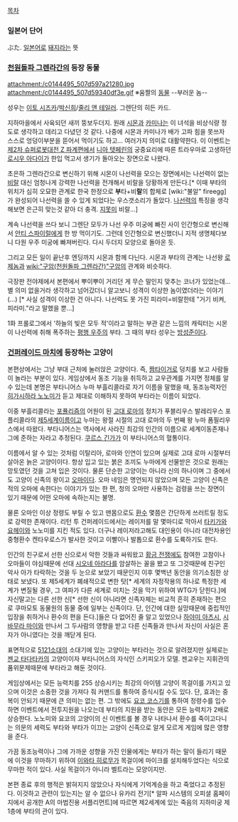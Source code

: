 [[목차]]
=== 일본어 단어 ===
ぶた. [[일본어]]로 [[돼지]]라는 뜻

=== [[천원돌파 그렌라간]]의 등장 동물 ===
attachment:/c0144495_507d597a21280.jpg
attachment:/c0144495_507d59340df3e.gif
※움짤의 [[동물]] --부러운 놈--

성우는 [[이토 시즈카]]/[[박신희]]/[[줄리 앤 테일러]]. 그렌단의 히든 카드.

지하마을에서 사육되던 새끼 뚱보두더지. 원래 [[시몬]]과 [[카미나]]는 이 녀석을 비상식량 정도로 생각하고 데리고 다녔던 것 같다. 나중에 시몬과 카미나가 배가 고파 힘을 못쓰자 스스로 엉덩이부분을 뜯어서 먹이기도 하고... 여러가지 의미로 대활약한다. 이 이벤트는 [[제2차 슈퍼로봇대전 Z 파계편]]에서 [[니아 텟페린]]의 궁중요리에 따른 트라우마로 고생하던 [[로시우 아다이]]가 한입 먹고서 생기가 돌아오는 장면으로 나왔다.

초은하 그렌라간으로 변신하기 위해 시몬이 나선력을 모으는 장면에서는 나선력이 없는 [[비랄]] 대신 엄청나게 강력한 나선력을 전개해서 비랄을 당황하게 만든다.[* 이때 부타의 위치가 심히 오묘한 관계로 한국 한정으로 '''부'''타+비'''랄'''의 합체로 [wiki:"불알" fireegg]가 완성되어 나선력을 쓸 수 있게 되었다는 우스갯소리가 돌았다. [[나선력]]의 특징을 생각해보면 은근히 맞는것 같아 더 충격. [[지못미]] 비랄...] 

계속 나선력을 쓰다 보니 그렌단 모두가 나선 우주 미궁에 빠진 사이 인간형으로 변신해서 [[안티 스파이럴]]에게 한 방 먹이기도. 그런데 인간형으로 변신했더니 지적 생명체다보니 다원 우주 미궁에 빠져버린다. 다시 두더지 모양으로 돌아온 듯.

그리고 모든 일이 끝난후 엔딩까지 시몬과 함께 다닌다. 시몬과 부타의 관계는 나선왕 [[로제놈]]과 [[wiki:"구암(천원돌파 그렌라간)"구암]]의 관계와 비슷하다.

극장판 전야제에서 본편에서 뿌이뿌이 거리던 게 무슨 말인지 맞추는 코너가 있었는데… 별 의미 없을거라 생각하고 넘어갔더니 알고보니 성격이 이상한 놈이였더라는 이야기(…) [* 사실 성격이 이상한 건 아니다. 나선력도 못 가진 피라미=비랄한테 "거기 비켜, 피라미."라고 말했을 뿐...]

1화 프롤로그에서 '하늘의 빛은 모두 적'이라고 말하는 부관 같은 느낌의 캐릭터는 시몬이 나선력에 취해 폭주하는 [[평행 우주]]의 부타. 그 때의 부타 성우는 [[방성준]]이다.

=== [[건퍼레이드 마치]]에 등장하는 고양이 ===
본편상에서는 그냥 부대 근처에 눌러앉은 고양이다. 즉, [[짬타이거]]로 덩치를 보고 사람들이 놀라는 부분이 있다. 게임상에서 동조 기능을 취득하고 교우관계를 가지면 정체를 알 수 있는데 본명은 부타니어스 누마 부흘리콜라로 자기 이름을 말했을 때, 동조능력자인 [[히가시하라 노노미]]가 듣고 제대로 이해하지 못하여 부타라는 이름이 되었다.

이중 부흘리콜라는 [[포퓰리즘]]의 어원이 된 [[고대 로마]]의 정치가 푸블리우스 발레리우스 포플리콜라의 [[제5세계]]이름이고 누마는 왕절 시절의 고대 로마의 두 번째 왕 누마 폼필리우스에서 따왔다. 부타니어스는 역사에서 사라진 최강의 인간의 이름으로 세계이동존재나 그에 준하는 자라고 추정된다. [[쿠르스 긴가]]가 이 부타니어스의 혈통이다.

이름에서 알 수 있는 것처럼 이탈리아, 로마와 인연이 있으며 실제로 고대 로마 시절부터 살아온 늙은 고양이이다. 항상 입고 있는 붉은 조끼도 누마에게 선물받은 것으로 원래는 망토였던 것을 고쳐 입은 것이다. 물론 단순한 고양이는 아니라 신의 하나이며 그 중에서도 고양이 신족의 왕이고 [[오마]]이다. 오마 네임은 명언되지 않았으며 모든 고양이 신족은 적의 오마에 속한다는 이야기가 있는 한 편, 청의 오마만 사용하는 검령을 쓰는 장면이 있기 때문에 어떤 오마에 속하는지는 불명.

물론 오마인 이상 정령도 부릴 수 있고 맨몸으로도 [[환수]] 몇쯤은 간단하게 쓰러트릴 정도로 강력한 존재이다. 리턴 투 건퍼레이드에서는 레이저를 말 몇마디로 막아서 [[타키가와 요헤이]]와 노노미를 지킨 적도 있다. 더구나 레이저라고해도 대인용이 아니라 대전차용인 중형환수 켄타우로스가 발사한 것이고 이빨이나 발톱으로 환수를 도륙하기도 한다.

인간의 친구로서 선한 신으로서 악한 것들과 싸워왔고 [[황금 전쟁]]에도 참여한 고참이나 오마들이 야심때문에 선대 [[시오네 아라다]]를 암살하는 꼴을 봤고 또 그것때문에 친구인 악사 아가 타락하는 것을 두 눈으로 보았기 때문인지 이후 몇백년 동안을 의기소침한 상태로 보냈다. 또 제5세계가 폐쇄적으로 변한 탓[* 세계의 자정작용의 하나로 특정한 세계가 변질될 경우, 그 여파가 다른 세계로 미치는 것을 막기 위하여 WTG가 닫힌다.]에 자신말고는 다른 선한 신[* 선한 신이 아니라면 신족자체는 비교적 흔히 존재하는 편으로 쿠마모토 동물원의 동물 중에 일부는 신족이다. 단, 인간에 대한 실망때문에 중립적인 입장을 취하거나 환수의 편을 든다.]들은 다 없어진 줄 알고 있었으나 [[하야미 아츠시]], [[시바무라 마이]]와 만나서 그 두사람의 영향을 받고 다른 신족들과 만나서 자신이 사실은 혼자가 아니였다는 것을 깨닫게 된다. 

표면적으로 [[5121소대]]의 소대기에 있는 고양이는 부타라는 것으로 알려졌지만 실제로는 [[젠교 타다타카]]의 고양이이자 부타니어스의 자식인 스키피오가 모델. 젠교우는 지휘관의 품위문제때문에 부타라고 해둔 것이다.

게임상에서는 모든 능력치를 255 상승시키는 최강의 아이템 고양이 목걸이를 가지고 있으며 이것은 소중한 것을 가져다 줘 커맨드를 통하여 증식시킬 수도 있다. 단, 효과는 중복이 안되기 때문에 큰 의미는 없는 편. 그 밖에도 [[요코 코스기]]를 통하여 정령수를 입수하면 이벤트에서 전투지원을 나오는데 부타의 지원을 받는 동안은 모든 능력치가 2배로 상승한다. 노노미와 요코의 고양이의 신 이벤트를 볼 경우 나타나서 환수를 죽이고다니는 의문의 세력도 부타와 부타가 이끄는 고양이 신족으로 알게 모르게 게임에 많은 영향을 준다.

가끔 동조능력이나 그에 가까운 성향을 가진 인물에게는 부타가 하는 말이 들리기 때문에 이것을 무마하기 위하여 [[이와타 히로무]]가 목걸이에 마이크를 설치해두었다는 식으로 무마한 적이 있다. 사실 목걸이가 아니라 벨트라는 모양이지만.

본편 종료 후의 행적은 밝혀지지 않았으나 자식에게 기억계승을 하고 죽었다고 추정된다. 이것하고 관련이 있는지는 알 수 없으나 유카리 전기[* 알파 시스템의 오피셜 홈페이지에서 공개한 A의 마법진용 서플리먼트]에 따르면 제2세계에 있는 죽음의 지하미궁 제1층에 부타의 관이 있다.
